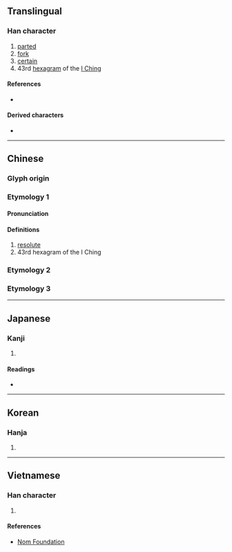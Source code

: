 {{character imfo}}

==Translingual==

===Han character===
{{Han char|rn=37|rad=大|as=01|sn=4|four=50037|canj=DK|ids=⿻𠃍大,⿻ユ人}}

# [[parted]]
# [[fork]]
# [[certain]]
# 43rd [[hexagram]] of the [[I Ching]]

====References====
* {{Han ref|kx=0249.010|dkj=05836|dj=0507.020|hdz=10051.110|uh=592C|ud=22828|bh=C95B|bd=51547}}

====Derived characters====
* {{l|mul|[[决]], [[抉]], [[訣]] ([[诀]]), [[缺]] ([[蒛]]), [[袂]], [[玦]], [[䏐]], [[赽]], [[趹]], [[蚗]], [[駃]] ([[𫘝]]), [[觖]], [[芵]], [[鴃]], [[鈌]], [[鴂]], [[妜]], [[砄]], [[刔]], [[疦]], [[㭈]], [[炔]], [[快]], [[㹟]], [[䦼]], [[吷]], [[块]], [[決]], [[𢁪]], [[𢎹]], [[𨑣]], [[䀗]], [[䆕]], [[𤰮]], [[𤱉]], [[𥁍]], [[𥝭]], [[𫛞]], [[䊽]], [[𠜵]], [[𧖫]], [[䦑]], [[𡙇]], [[䫼]], [[𦑗]], [[𡙖]], [[𡥹]], [[𤱾]], [[𨾕]], [[𩂃]], [[𩚟]], [[𪩺]]}}

----

==Chinese==
{{zh-forms|alt=叏}}

===Glyph origin===
{{Han etyl}}

===Etymology 1===

====Pronunciation====
{{zh-pron
|m=guài
|c=gwaai2,gwaai3
|mn=koái/koat
|mc=y
|oc=y
|ma=
|cat=a,pn
}}

====Definitions====
{{zh-hanzi}}

# [[resolute]]
# 43rd hexagram of the I Ching

===Etymology 2===
{{zh-see|決|v}}

===Etymology 3===
{{zh-see|缺|ssv}}

----

==Japanese==

===Kanji===
{{ja-kanji|grade=|rs=大01}}

# {{rfdef|ja|sort=大01}}

====Readings====
* {{ja-readings|kanon=かい, けつ|goon=け, けち|kun=わ-ける, きめる, ゆがけ}}

----

==Korean==

===Hanja===
{{ko-hanja|hangeul=쾌|rv=kwae|mr=k'wae}}

# {{rfdef|ko|sort=大01}}

----

==Vietnamese==

===Han character===
{{vi-readings|reading=quái|rs=大01}}

# {{rfdef|vi|sort=大01}}

====References====
* [http://nomfoundation.org/common/nom_details.php?codepoint=592c Nom Foundation]